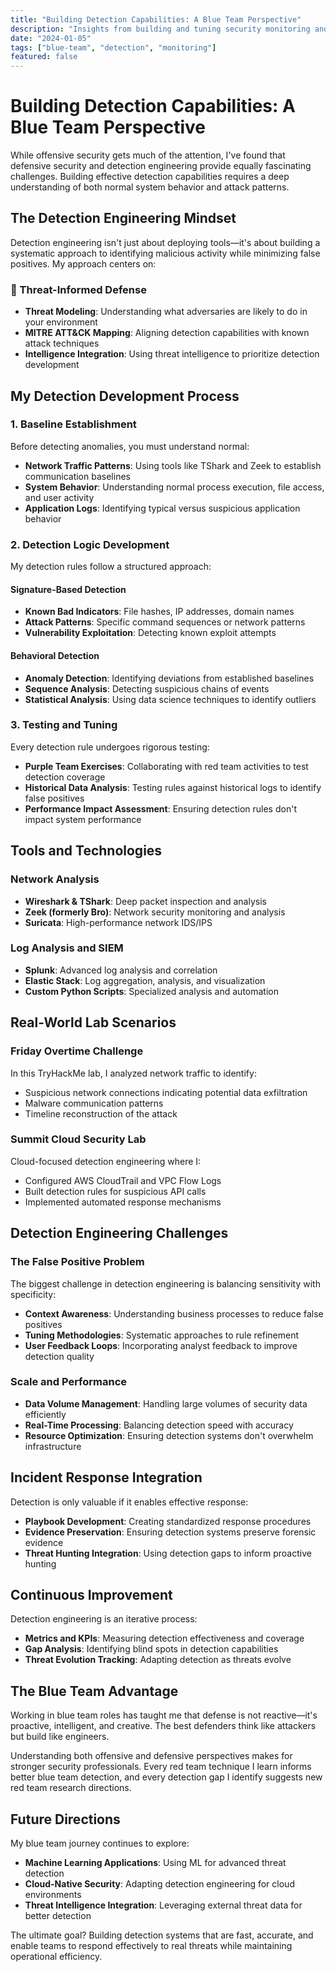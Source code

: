 ```yaml
---
title: "Building Detection Capabilities: A Blue Team Perspective"
description: "Insights from building and tuning security monitoring and detection systems"
date: "2024-01-05"
tags: ["blue-team", "detection", "monitoring"]
featured: false
---
```


# Building Detection Capabilities: A Blue Team Perspective

While offensive security gets much of the attention, I've found that defensive security and detection engineering provide equally fascinating challenges. Building effective detection capabilities requires a deep understanding of both normal system behavior and attack patterns.

## The Detection Engineering Mindset

Detection engineering isn't just about deploying tools—it's about building a systematic approach to identifying malicious activity while minimizing false positives. My approach centers on:

### 🎯 Threat-Informed Defense

- **Threat Modeling**: Understanding what adversaries are likely to do in your environment
- **MITRE ATT&CK Mapping**: Aligning detection capabilities with known attack techniques
- **Intelligence Integration**: Using threat intelligence to prioritize detection development

## My Detection Development Process

### 1. Baseline Establishment

Before detecting anomalies, you must understand normal:

- **Network Traffic Patterns**: Using tools like TShark and Zeek to establish communication baselines
- **System Behavior**: Understanding normal process execution, file access, and user activity
- **Application Logs**: Identifying typical versus suspicious application behavior

### 2. Detection Logic Development

My detection rules follow a structured approach:

#### Signature-Based Detection

- **Known Bad Indicators**: File hashes, IP addresses, domain names
- **Attack Patterns**: Specific command sequences or network patterns
- **Vulnerability Exploitation**: Detecting known exploit attempts

#### Behavioral Detection

- **Anomaly Detection**: Identifying deviations from established baselines
- **Sequence Analysis**: Detecting suspicious chains of events
- **Statistical Analysis**: Using data science techniques to identify outliers

### 3. Testing and Tuning

Every detection rule undergoes rigorous testing:

- **Purple Team Exercises**: Collaborating with red team activities to test detection coverage
- **Historical Data Analysis**: Testing rules against historical logs to identify false positives
- **Performance Impact Assessment**: Ensuring detection rules don't impact system performance

## Tools and Technologies

### Network Analysis

- **Wireshark & TShark**: Deep packet inspection and analysis
- **Zeek (formerly Bro)**: Network security monitoring and analysis
- **Suricata**: High-performance network IDS/IPS

### Log Analysis and SIEM

- **Splunk**: Advanced log analysis and correlation
- **Elastic Stack**: Log aggregation, analysis, and visualization
- **Custom Python Scripts**: Specialized analysis and automation

## Real-World Lab Scenarios

### Friday Overtime Challenge

In this TryHackMe lab, I analyzed network traffic to identify:

- Suspicious network connections indicating potential data exfiltration
- Malware communication patterns
- Timeline reconstruction of the attack

### Summit Cloud Security Lab

Cloud-focused detection engineering where I:

- Configured AWS CloudTrail and VPC Flow Logs
- Built detection rules for suspicious API calls
- Implemented automated response mechanisms

## Detection Engineering Challenges

### The False Positive Problem

The biggest challenge in detection engineering is balancing sensitivity with specificity:

- **Context Awareness**: Understanding business processes to reduce false positives
- **Tuning Methodologies**: Systematic approaches to rule refinement
- **User Feedback Loops**: Incorporating analyst feedback to improve detection quality

### Scale and Performance

- **Data Volume Management**: Handling large volumes of security data efficiently
- **Real-Time Processing**: Balancing detection speed with accuracy
- **Resource Optimization**: Ensuring detection systems don't overwhelm infrastructure

## Incident Response Integration

Detection is only valuable if it enables effective response:

- **Playbook Development**: Creating standardized response procedures
- **Evidence Preservation**: Ensuring detection systems preserve forensic evidence
- **Threat Hunting Integration**: Using detection gaps to inform proactive hunting

## Continuous Improvement

Detection engineering is an iterative process:

- **Metrics and KPIs**: Measuring detection effectiveness and coverage
- **Gap Analysis**: Identifying blind spots in detection capabilities
- **Threat Evolution Tracking**: Adapting detection as threats evolve

## The Blue Team Advantage

Working in blue team roles has taught me that defense is not reactive—it's proactive, intelligent, and creative. The best defenders think like attackers but build like engineers.

Understanding both offensive and defensive perspectives makes for stronger security professionals. Every red team technique I learn informs better blue team detection, and every detection gap I identify suggests new red team research directions.

## Future Directions

My blue team journey continues to explore:

- **Machine Learning Applications**: Using ML for advanced threat detection
- **Cloud-Native Security**: Adapting detection engineering for cloud environments
- **Threat Intelligence Integration**: Leveraging external threat data for better detection

The ultimate goal? Building detection systems that are fast, accurate, and enable teams to respond effectively to real threats while maintaining operational efficiency.
